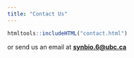 ```yaml
---
title: "Contact Us"
---
```


```r

htmltools::includeHTML("contact.html")
```


or send us an email at <b><a href="synbio.6@ubc.ca">synbio.6@ubc.ca</a></b>


